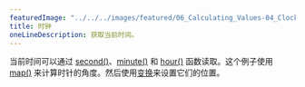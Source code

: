 ---
featuredImage: "../../../images/featured/06_Calculating_Values-04_Clock-thumbnail.png"
title: 时钟
oneLineDescription: 获取当前时间。
---

当前时间可以通过 <a href="https://p5js.org/reference/p5/second" target="_blank">second()</a>、<a href="https://p5js.org/reference/p5/minute" target="_blank">minute()</a> 和 <a href="https://p5js.org/reference/p5/hour" target="_blank">hour()</a> 函数读取。这个例子使用 <a href="https://p5js.org/reference/p5/map" target="_blank">map()</a> 来计算时针的角度。然后使用<a href="https://p5js.org/reference/#group-Transform" target="_blank">变换</a>来设置它们的位置。
